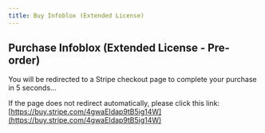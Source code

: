 ```yaml
---
title: Buy Infoblox (Extended License)
---
```



<Head>
  <meta httpEquiv="refresh" content="5; url='https://buy.stripe.com/4gwaEIdap9tB5ig14W'" />
</Head>

## Purchase Infoblox (Extended License - Pre-order)

You will be redirected to a Stripe checkout page to complete your purchase in 5 seconds…

If the page does not redirect automatically, please click this link: [https://buy.stripe.com/4gwaEIdap9tB5ig14W](https://buy.stripe.com/4gwaEIdap9tB5ig14W)
